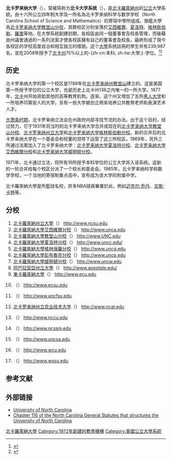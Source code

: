 {{noteTA
|G1=USState
}}
{{Infobox University
 |name = University of North Carolina
 |latin_name = Universitat Carol Septent
 |image_name =
 |image_size = 200px
 |established = 1789年（[[北卡罗来纳大学教堂山分校|教堂山]]）<br />1972年形成現在的結構
 |type = [[公立學校|公立學校]]<br>[[大學系統|大學系統]]
 |president = Margaret Spellings
 |faculty = 13,564<ref name="northcarolina1">{{cite web |url=http://fred.northcarolina.edu/quickfacts/pdfOACAT2008.pdf |title=UNC Employees |publisher=UNC System |date= |accessdate=2010-08-14 |deadurl=yes |archiveurl=https://web.archive.org/web/20110720013722/http://fred.northcarolina.edu/quickfacts/pdfOACAT2008.pdf |archivedate=2011-07-20 }}</ref>
 |staff = 30,664<ref name="northcarolina1"/>
 |students = 222,322<ref>{{cite web |url=http://www.northcarolina.edu/web/facts.php |title=Facts & Figures |publisher=UNC System |date= |accessdate=2010-08-14 |deadurl=yes |archiveurl=https://web.archive.org/web/20100527154058/https://www.northcarolina.edu/web/facts.php |archivedate=2010-05-27 }}</ref>
 |undergrad = 176,133<ref name="Facts & Figures">{{cite web |url=http://www.northcarolina.edu/web/facts.php |title=Facts & Figures |publisher=Northcarolina.edu |date= |accessdate=2010-08-14 |deadurl=yes |archiveurl=https://web.archive.org/web/20100527154058/https://www.northcarolina.edu/web/facts.php |archivedate=2010-05-27 }}</ref>
 |postgrad = 46,189<ref name="Facts & Figures"/>
 |doctoral =
 |other =
 |city = [[北卡罗来纳州|北卡罗来纳州]]
 |country = [[美国|美国]]
 |campus = 17所校區
 |former_names = Consolidated University of North Carolina
 |website = [http://www.northcarolina.edu/ www.northcarolina.edu]
|logo=UNC system logo.png
}}

'''北卡罗来纳大学'''（{{lang-en|University of North Carolina}}），常被简称为'''北卡大学系统'''（{{lang-en|UNC System}}），是[[北卡羅萊納州|北卡羅萊納州]]的[[公立|公立]]大學系統。由十六所公立四年制大学及一所名為北卡罗来纳科学与数学学校（North Carolina School of Science and Mathematics）的寄宿中學所组成。旗艦大學為[[北卡罗来纳大学教堂山分校|北卡罗来纳大学教堂山分校]]，其餘校区分别坐落於[[北卡羅來納大學艾西維爾分校|艾西維爾]]、[[北卡罗来纳大学夏洛特分校|夏洛特]]、[[北卡罗来纳大学格林斯伯勒分校|格林斯伯勒]]、[[北卡羅來納州立大學|羅里]]等地。在大學系統創建初期，各校區由同一個董事會及校長管理，而後藉由州議會通過的一系列法案才使各校區擁有自己的董事會及校長，最終形成了現今各校区的学校高度自治和相互独立的樣貌。这个[[大學|大學]]系统註冊的學生共有239,987名，並在2008年授予了[[北卡州|北卡州]]75%以上的-{zh-cn:本科; zh-tw:大學;}-学位。<ref name="UNC Facts">{{cite web |title=University Facts |publisher=University of North Carolina |date=2008-01-10 |url=http://www.northcarolina.edu/content.php/home/facts.htm |accessdate=2008-03-18 |archiveurl=https://web.archive.org/web/20080213044958/http://www.northcarolina.edu/content.php/home/facts.htm |archivedate=2008-02-13 |deadurl=yes }}</ref><ref>{{cite web|url=http://www.northcarolina.edu/about/index.htm|title=About UNC|publisher=UNC General Administration|date=|accessdate=2011-02-16|deadurl=yes|archiveurl=https://web.archive.org/web/20110511111536/http://www.northcarolina.edu/about/index.htm|archivedate=2011-05-11}}</ref>

==历史==
北卡罗来纳大学的第一个校区是1789年在[[北卡罗来纳州|北卡罗来纳州]][[教堂山|教堂山]]建立的。这是美国第一所授予学位的公立大学，也是历史上北卡州136之内唯一的一所大学。1877年，[[北卡|北卡]]州开始资助其他的高等教育机构。逐渐，这个州又增加了五所[[傳統黑人大學|黑人大学]]和一所培养印第安人的大学。另有一些大学被创立用来培养公共教育老师和表演艺术人才。

[[大萧条时期|大萧条时期]]，北卡罗来纳立法会在州政府内部寻找节流的办法。出于这个目的，经过努力，它于1931年将当时的北卡罗来纳大学合并成现在的[[北卡罗来纳大学教堂山分校|北卡罗来纳大学教堂山分校]]、[[北卡罗来纳州立大学|北卡罗来纳州立大学]]和[[北卡罗来纳大学格林斯伯勒分校|北卡罗来纳大学格林斯伯勒分校]]。新的合并后的北卡罗来纳大学在一个基金会和校董的领导下运营了这三所校区。1969年，另外三所通过法案加入了北卡罗来纳大学：[[北卡罗来纳大学夏洛特分校|北卡罗来纳大学夏洛特分校]]、[[北卡罗来纳大学艾西維爾分校|北卡罗来纳大学艾西維爾分校]]和[[北卡罗来纳大学威明顿分校|北卡罗来纳大学威明顿分校]]。

1971年，北卡通过立法，将所有16所授予本科学位的公立大学并入该系统。这新的一轮合并给每个校区分派了一个校长和基金会。1985年，北卡罗来纳科学和数学学校，一个当地的寄宿制重点高中，宣布成为该大学的附属中学。

北卡羅來納大學是所籃球名校，許多NBA球員畢業於此，例如[[迈克尔·乔丹|迈克尔·乔丹]]、[[文斯·卡特|文斯·卡特]]等。

==分校==
#[[北卡羅來納州立大學|北卡羅來納州立大學]]（{{lang|en|North Carolina State University at Raleigh}}）      http://www.ncsu.edu{{Wayback|url=http://www.ncsu.edu/ |date=20110223232558 }}
#[[北卡羅來納大學艾西維爾分校|北卡羅來納大學艾西維爾分校]]（{{lang|en|University of North Carolina at Asheville}}）     http://www.unca.edu{{Wayback|url=http://www.unca.edu/ |date=20200917223442 }}
#[[北卡羅來納大學教堂山分校|北卡羅來納大學教堂山分校]]（{{lang|en|University of North Carolina at Chapel Hill}}）      http://www.UNC.edu{{Wayback|url=http://www.unc.edu/ |date=20190521163224 }}
#[[北卡羅來納大學夏洛特分校|北卡羅來納大學夏洛特分校]]（{{lang|en|University of North Carolina at Charlotte}}）      http://www.uncc.edu/{{Wayback|url=http://www.uncc.edu/ |date=20120111183053 }}
#[[北卡羅來納大學格林保羅分校|北卡羅來納大學格林保羅分校]]（{{lang|en|University of North Carolina at Greensboro}}）      http://www.uncg.edu{{Wayback|url=http://www.uncg.edu/ |date=20200922044251 }}
#[[北卡羅來納大學彭布魯克分校|北卡羅來納大學彭布魯克分校]]（{{lang|en|University of North Carolina at Pembroke}}）      http://www.uncp.edu{{Wayback|url=http://www.uncp.edu/ |date=20200920171149 }}
#[[北卡羅來納大學威明頓分校|北卡羅來納大學威明頓分校]]（{{lang|en|University of North Carolina at Wilmington}}）      http://www.uncw.edu{{Wayback|url=http://www.uncw.edu/ |date=20200924043203 }}
#[[阿巴拉契亞州立大學|阿巴拉契亞州立大學]]（{{lang|en|Appalachian State University}}）      http://www.appstate.edu/{{Wayback|url=http://www.appstate.edu/ |date=20080607071740 }}
#[[東卡羅來納大學|東卡羅來納大學]]（{{lang|en|East Carolina University}}）      http://www.ecu.edu{{Wayback|url=http://www.ecu.edu/ |date=19961103161654 }}
#{{tsl|en|Elizabeth City State University|伊莉莎白城市州立大學}}（{{lang|en|Elizabeth City State University}}）      http://www.ecsu.edu{{Wayback|url=http://www.ecsu.edu/ |date=20200919171007 }}
#{{tsl|en|Fayetteville State University|費耶特維爾州立大學}}（{{lang|en|Fayetteville State University}}）      http://www.uncfsu.edu{{Wayback|url=http://www.uncfsu.edu/ |date=20200925170925 }}
#[[北卡罗来纳州立农业技术大学|北卡罗来纳州立农业技术大学]]（{{lang|en|North Carolina Agricultural and Technical State University}}）      http://www.ncat.edu{{Wayback|url=http://www.ncat.edu/ |date=20200922035403 }}
#{{tsl|en|North Carolina Central University|北卡羅來納州中央大學}}（{{lang|en|North Carolina Central University}}）      http://www.nccu.edu{{Wayback|url=http://www.nccu.edu/ |date=20200920173828 }}
#{{tsl|en|North Carolina School of Science and Mathematics|北卡羅來納州科學與數學學院}}（{{lang|en|North Carolina School of Science and Mathematics}}）      http://www.ncssm.edu{{Wayback|url=http://www.ncssm.edu/ |date=20200924185304 }}
#{{tsl|en|University of North Carolina School of the Arts |北卡羅來納大學藝術學院}}（{{lang|en|University of North Carolina School of the Arts }}）      http://www.uncsa.edu{{Wayback|url=http://www.uncsa.edu/ |date=20190516192612 }}
#{{tsl|en|Western Carolina University|西卡羅來納大學}}（{{lang|en|Western Carolina University}}）      http://www.wcu.edu{{Wayback|url=http://www.wcu.edu/ |date=20200917135544 }}
#{{tsl|en|Winston-Salem State University|溫斯頓-賽倫州立大學}}（{{lang|en|Winston-Salem State University}}）      http://www.wssu.edu{{Wayback|url=http://www.wssu.edu/ |date=20200918180602 }}

==参考文献==
{{reflist}}
==外部链接==
*[http://www.northcarolina.edu/ University of North Carolina]{{Wayback|url=http://www.northcarolina.edu/ |date=20070210230358 }}
*[http://www.ncga.state.nc.us/enactedlegislation/statutes/html/bychapter/chapter_116.html Chapter 116 of the North Carolina General Statutes that structures the University of North Carolina]{{Wayback|url=http://www.ncga.state.nc.us/enactedlegislation/statutes/html/bychapter/chapter_116.html |date=20070330091616 }}

[[Category:北卡羅萊納大學|]]
[[Category:1972年創建的教育機構|Category:1972年創建的教育機構]]
[[Category:美國公立大學系統|Category:美國公立大學系統]]
